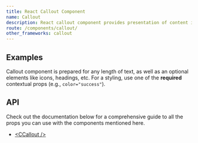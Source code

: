 ```yaml
---
title: React Callout Component
name: Callout
description: React callout component provides presentation of content in a visually distinct manner. Includes a heading, icon and typically text-based content.
route: /components/callout/
other_frameworks: callout
---
```


## Examples

Callout component is prepared for any length of text, as well as an optional elements like icons, headings, etc. For a styling, use one of the **required** contextual props (e.g., `color="success"`).

<ExampleSnippet component="CalloutExample" componentName="React Callout" />

<Callout color="warning" type="colorAssistiveTechnologies" />

## API

Check out the documentation below for a comprehensive guide to all the props you can use with the components mentioned here.

- [&lt;CCallout /&gt;](./api/#ccallout)
